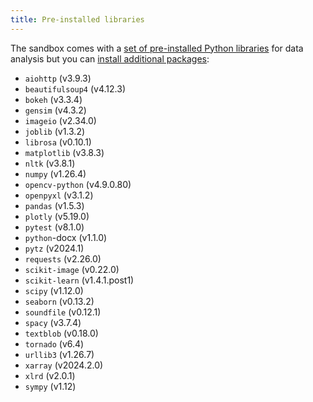 ```yaml
---
title: Pre-installed libraries
---
```


The sandbox comes with a [set of pre-installed Python libraries](https://github.com/e2b-dev/code-interpreter/blob/main/template/requirements.txt) for data analysis
but you can [install additional packages](/docs/quickstart/install-custom-packages):
- `aiohttp` (v3.9.3)
- `beautifulsoup4` (v4.12.3)
- `bokeh` (v3.3.4)
- `gensim` (v4.3.2)
- `imageio` (v2.34.0)
- `joblib` (v1.3.2)
- `librosa` (v0.10.1)
- `matplotlib` (v3.8.3)
- `nltk` (v3.8.1)
- `numpy` (v1.26.4)
- `opencv-python` (v4.9.0.80)
- `openpyxl` (v3.1.2)
- `pandas` (v1.5.3)
- `plotly` (v5.19.0)
- `pytest` (v8.1.0)
- `python`-docx (v1.1.0)
- `pytz` (v2024.1)
- `requests` (v2.26.0)
- `scikit-image` (v0.22.0)
- `scikit-learn` (v1.4.1.post1)
- `scipy` (v1.12.0)
- `seaborn` (v0.13.2)
- `soundfile` (v0.12.1)
- `spacy` (v3.7.4)
- `textblob` (v0.18.0)
- `tornado` (v6.4)
- `urllib3` (v1.26.7)
- `xarray` (v2024.2.0)
- `xlrd` (v2.0.1)
- `sympy` (v1.12)
